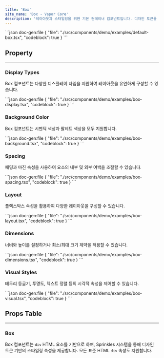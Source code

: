 ```yaml
---
title: 'Box'
site_name: 'Box - Vapor Core'
description: '레이아웃과 스타일링을 위한 기본 컨테이너 컴포넌트입니다. 디자인 토큰을 활용한 간격, 색상, 크기 등의 속성을 제공합니다.'
---
```


<Demo name="default-box">
```json doc-gen:file
{
    "file": "./src/components/demo/examples/default-box.tsx",
    "codeblock": true
}
```
</Demo>

## Property

---

### Display Types

Box 컴포넌트는 다양한 디스플레이 타입을 지원하여 레이아웃을 유연하게 구성할 수 있습니다.

<Demo name="box-display">
```json doc-gen:file
{
    "file": "./src/components/demo/examples/box-display.tsx",
    "codeblock": true
}
```
</Demo>

### Background Color

Box 컴포넌트는 시맨틱 색상과 팔레트 색상을 모두 지원합니다.

<Demo name="box-background">
```json doc-gen:file
{
    "file": "./src/components/demo/examples/box-background.tsx",
    "codeblock": true
}
```
</Demo>

### Spacing

패딩과 마진 속성을 사용하여 요소의 내부 및 외부 여백을 조절할 수 있습니다.

<Demo name="box-spacing">
```json doc-gen:file
{
    "file": "./src/components/demo/examples/box-spacing.tsx",
    "codeblock": true
}
```
</Demo>

### Layout

플렉스박스 속성을 활용하여 다양한 레이아웃을 구성할 수 있습니다.

<Demo name="box-layout">
```json doc-gen:file
{
    "file": "./src/components/demo/examples/box-layout.tsx",
    "codeblock": true
}
```
</Demo>

### Dimensions

너비와 높이를 설정하거나 최소/최대 크기 제약을 적용할 수 있습니다.

<Demo name="box-dimensions">
```json doc-gen:file
{
    "file": "./src/components/demo/examples/box-dimensions.tsx",
    "codeblock": true
}
```
</Demo>

### Visual Styles

테두리 둥글기, 투명도, 텍스트 정렬 등의 시각적 속성을 제어할 수 있습니다.

<Demo name="box-visual">
```json doc-gen:file
{
    "file": "./src/components/demo/examples/box-visual.tsx",
    "codeblock": true
}
```
</Demo>

## Props Table

---

### Box

Box 컴포넌트는 `div` HTML 요소를 기반으로 하며, Sprinkles 시스템을 통해 디자인 토큰 기반의 스타일링 속성을 제공합니다. 모든 표준 HTML `div` 속성도 지원합니다.

<ComponentPropsTable file="box" section="props" />
